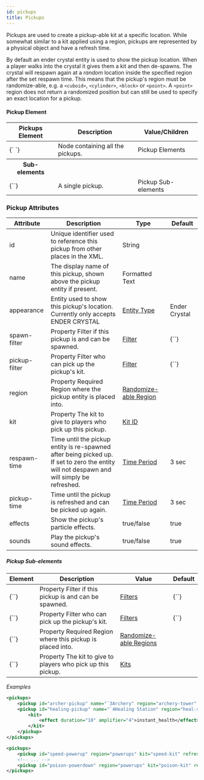```yaml
---
id: pickups
title: Pickups
---
```


Pickups are used to create a pickup-able kit at a specific location.
While somewhat similar to a kit applied using a region, pickups are represented by a physical object and have a refresh time.

By default an ender crystal entity is used to show the pickup location.
When a player walks into the crystal it gives them a kit and then de-spawns.
The crystal will respawn again at a _random_ location inside the specified region after the set respawn time.
This means that the pickup's region must be randomize-able, e.g. a `<cuboid>`, `<cylinder>`, `<block>` or `<point>`.
A `<point>` region does not return a randomized position but can still be used to specify an exact location for a pickup.

#### Pickup Element

<div className="table-container">
  <table>
    <thead>
      <tr>
        <th>Pickups Element</th>
        <th>Description</th>
        <th>Value/Children</th>
      </tr>
    </thead>
    <tbody>
      <tr>
        <td>
          <label>{`<pickups> </pickups>`}</label>
        </td>
        <td>Node containing all the pickups.</td>
        <td>
          <span className="badge badge--secondary">Pickup Elements</span>
        </td>
      </tr>
      <tr>
        <th>Sub-elements</th>
        <th />
        <th />
      </tr>
      <tr>
        <td>
          <label>{`<pickup/>`}</label>
        </td>
        <td>A single pickup.</td>
        <td>
          <span className="badge badge--secondary">Pickup Sub-elements</span>
        </td>
      </tr>
    </tbody>
  </table>
</div>

### Pickup Attributes

<div className="table-container">
  <table>
    <thead>
      <tr>
        <th>Attribute</th>
        <th>Description</th>
        <th>Type</th>
        <th>Default</th>
      </tr>
    </thead>
    <tbody>
      <tr>
        <td>
          <label>id</label>
        </td>
        <td>
          Unique identifier used to reference this pickup from other places in
          the XML.
        </td>
        <td>
          <span className="badge badge--primary">String</span>
        </td>
        <td></td>
      </tr>
      <tr>
        <td>
          <label>name</label>
        </td>
        <td>
          The display name of this pickup, shown above the pickup entity if
          present.
        </td>
        <td>
          <span className="badge badge--primary">Formatted Text</span>
        </td>
        <td></td>
      </tr>
      <tr>
        <td>
          <label>appearance</label>
        </td>
        <td>
          Entity used to show this pickup's location.
          <br />
          Currently only accepts <label>ENDER CRYSTAL</label>
        </td>
        <td>
          <a href="/docs/reference/entities/entity-types">Entity Type</a>
        </td>
        <td>
          <span className="badge badge--secondary">Ender Crystal</span>
        </td>
      </tr>
      <tr>
        <td>
          <label>spawn-filter</label>
        </td>
        <td>
          <span
            className="badge badge--secondary"
            title="Can be either this attribute or a sub-element."
          >
            Property
          </span>
          Filter if this pickup is and can be spawned.
        </td>
        <td>
          <a href="/docs/modules/mechanics/filters">Filter</a>
        </td>
        <td>
          <label>{`<always/>`}</label>
        </td>
      </tr>
      <tr>
        <td>
          <label>pickup-filter</label>
        </td>
        <td>
          <span
            className="badge badge--secondary"
            title="Can be either this attribute or a sub-element."
          >
            Property
          </span>
          Filter who can pick up the pickup's kit.
        </td>
        <td>
          <a href="/docs/modules/mechanics/filters">Filter</a>
        </td>
        <td>
          <label>{`<always/>`}</label>
        </td>
      </tr>
      <tr>
        <td>
          <label>region</label>
        </td>
        <td>
          <span
            className="badge badge--secondary"
            title="Can be either this attribute or a sub-element."
          >
            Property
          </span>
          <span className="badge badge--danger">Required</span>
          Region where the pickup entity is placed into.
        </td>
        <td>
          <a href="/docs/modules/mechanics/regions">Randomize-able Region</a>
        </td>
        <td></td>
      </tr>
      <tr>
        <td>
          <label>kit</label>
        </td>
        <td>
          <span
            className="badge badge--secondary"
            title="Can be either this attribute or a sub-element."
          >
            Property
          </span>
          The kit to give to players who pick up this pickup.
        </td>
        <td>
          <a href="/docs/modules/gear/kits">Kit ID</a>
        </td>
        <td></td>
      </tr>
      <tr>
        <td>
          <label>respawn-time</label>
        </td>
        <td>
          Time until the pickup entity is re-spawned after being picked up.
          <br />
          If set to zero the entity will not despawn and will simply be
          refreshed.
        </td>
        <td>
          <a href="/docs/reference/misc/time-periods">Time Period</a>
        </td>
        <td>3 sec</td>
      </tr>
      <tr>
        <td>
          <label>pickup-time</label>
        </td>
        <td>Time until the pickup is refreshed and can be picked up again.</td>
        <td>
          <a href="/docs/reference/misc/time-periods">Time Period</a>
        </td>
        <td>3 sec</td>
      </tr>
      <tr>
        <td>
          <label>effects</label>
        </td>
        <td>Show the pickup's particle effects.</td>
        <td>
          <span className="badge badge--primary">true/false</span>
        </td>
        <td>true</td>
      </tr>
      <tr>
        <td>
          <label>sounds</label>
        </td>
        <td>Play the pickup's sound effects.</td>
        <td>
          <span className="badge badge--primary">true/false</span>
        </td>
        <td>true</td>
      </tr>
    </tbody>
  </table>
</div>

##### Pickup Sub-elements

<div className="table-container">
  <table>
    <thead>
      <tr>
        <th>Element</th>
        <th>Description</th>
        <th>Value</th>
        <th>Default</th>
      </tr>
    </thead>
    <tbody>
      <tr>
        <td>
          <label>{`<spawn-filter>`}</label>
        </td>
        <td>
          <span
            className="badge badge--secondary"
            title="Can be either this sub-element or an attribute."
          >
            Property
          </span>
          Filter if this pickup is and can be spawned.
        </td>
        <td>
          <a href="/docs/modules/mechanics/filters">Filters</a>
        </td>
        <td>
          <label>{`<always/>`}</label>
        </td>
      </tr>
      <tr>
        <td>
          <label>{`<pickup-filter>`}</label>
        </td>
        <td>
          <span
            className="badge badge--secondary"
            title="Can be either this sub-element or an attribute."
          >
            Property
          </span>
          Filter who can pick up the pickup's kit.
        </td>
        <td>
          <a href="/docs/modules/mechanics/filters">Filters</a>
        </td>
        <td>
          <label>{`<always/>`}</label>
        </td>
      </tr>
      <tr>
        <td>
          <label>{`<region>`}</label>
        </td>
        <td>
          <span
            className="badge badge--secondary"
            title="Can be either this sub-element or an attribute."
          >
            Property
          </span>
          <span className="badge badge--danger">Required</span>
          Region where this pickup is placed into.
        </td>
        <td>
          <a href="/docs/modules/mechanics/regions">Randomize-able Regions</a>
        </td>
        <td></td>
      </tr>
      <tr>
        <td>
          <label>{`<kit>`}</label>
        </td>
        <td>
          <span
            className="badge badge--secondary"
            title="Can be either this sub-element or an attribute."
          >
            Property
          </span>
          The kit to give to players who pick up this pickup.
        </td>
        <td>
          <a href="/docs/modules/gear/kits">Kits</a>
        </td>
        <td></td>
      </tr>
    </tbody>
  </table>
</div>

_Examples_

```xml
<pickups>
    <pickup id="archer-pickup" name="`3Archery" region="archery-tower" kit="archery-kit" refresh="5m"/>
    <pickup id="healing-pickup" name="`4Healing Station" region="heal-station" refresh="1m">
        <kit>
            <effect duration="10" amplifier="4">instant_health</effect>
        </kit>
    </pickup>
</pickups>
```

```xml
<pickups>
    <pickup id="speed-powerup" region="powerups" kit="speed-kit" refresh="10s"/>
    <!-- ... -->
    <pickup id="poison-powerdown" region="powerups" kit="poison-kit" refresh="10s"/>
</pickups>
```

